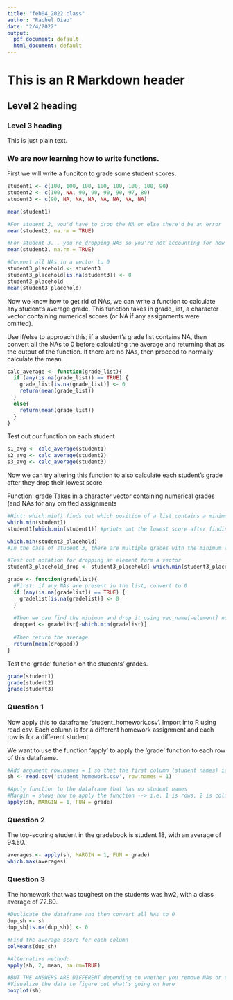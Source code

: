```yaml
---
title: "feb04_2022 class"
author: "Rachel Diao"
date: "2/4/2022"
output:
  pdf_document: default
  html_document: default
---
```

# This is an R Markdown header 
## Level 2 heading 
### Level 3 heading
This is just plain text.


### We are now learning how to write functions. 

First we will write a funciton to grade some student scores. 
```r
student1 <- c(100, 100, 100, 100, 100, 100, 100, 90)
student2 <- c(100, NA, 90, 90, 90, 90, 97, 80)
student3 <- c(90, NA, NA, NA, NA, NA, NA, NA)

mean(student1)

#For student 2, you'd have to drop the NA or else there'd be an error
mean(student2, na.rm = TRUE)

#For student 3... you're dropping NAs so you're not accounting for how little this person did
mean(student3, na.rm = TRUE)

#Convert all NAs in a vector to 0 
student3_placehold <- student3
student3_placehold[is.na(student3)] <- 0
student3_placehold
mean(student3_placehold)
```
Now we know how to get rid of NAs, we can write a function to calculate any student's average grade. This function takes in grade_list, a character vector containing numerical scores (or NA if any assignments were omitted). 

Use if/else to approach this; if a student's grade list contains NA, then convert all the NAs to 0 before calculating the average and returning that as the output of the function. If there are no NAs, then proceed to normally calculate the mean. 
```r
calc_average <- function(grade_list){
  if (any(is.na(grade_list)) == TRUE) {
    grade_list[is.na(grade_list)] <- 0
    return(mean(grade_list))
  }
  else{
    return(mean(grade_list))
  }
}
```

Test out our function on each student
```r
s1_avg <- calc_average(student1)
s2_avg <- calc_average(student2)
s3_avg <- calc_average(student3)
```

Now we can try altering this function to also calculate each student's grade after they drop their lowest score. 

Function: grade 
Takes in a character vector containing numerical grades (and NAs for any omitted assignments
```r
#Hint: which.min() finds out which position of a list contains a minimum (same with which.max())
which.min(student1)
student1[which.min(student1)] #prints out the lowest score after finding its position

which.min(student3_placehold)
#In the case of student 3, there are multiple grades with the minimum value (0), but this function will still only pick one to proceed with. 

#Test out notation for dropping an element form a vector
student3_placehold_drop <- student3_placehold[-which.min(student3_placehold)]

grade <- function(gradelist){
  #First: if any NAs are present in the list, convert to 0
  if (any(is.na(gradelist)) == TRUE) {
    gradelist[is.na(gradelist)] <- 0
  }
  
  #Then we can find the minimum and drop it using vec_name[-element] notation
  dropped <- gradelist[-which.min(gradelist)]
  
  #Then return the average
  return(mean(dropped))
}
```

Test the 'grade' function on the students' grades. 
```r
grade(student1)
grade(student2)
grade(student3)
```

### Question 1
Now apply this to dataframe 'student_homework.csv'. Import into R using read.csv. Each column is for a different homework assignment and each row is for a different student. 

We want to use the function 'apply' to apply the 'grade' function to each row of this dataframe. 
```r
#Add argument row.names = 1 so that the first column (student names) is an index and no longer content of the dataframe.
sh <- read.csv('student_homework.csv', row.names = 1)

#Apply function to the dataframe that has no student names 
#Margin = shows how to apply the function --> i.e. 1 is rows, 2 is columns
apply(sh, MARGIN = 1, FUN = grade)
```

### Question 2 
The top-scoring student in the gradebook is student 18, with an average of 94.50.

```r
averages <- apply(sh, MARGIN = 1, FUN = grade)
which.max(averages)
```



### Question 3
The homework that was toughest on the students was hw2, with a class average of 72.80.
```r
#Duplicate the dataframe and then convert all NAs to 0
dup_sh <- sh
dup_sh[is.na(dup_sh)] <- 0

#Find the average score for each column
colMeans(dup_sh)

#Alternative method: 
apply(sh, 2, mean, na.rm=TRUE)

#BUT THE ANSWERS ARE DIFFERENT depending on whether you remove NAs or convert them to 0
#Visualize the data to figure out what's going on here
boxplot(sh)
```



